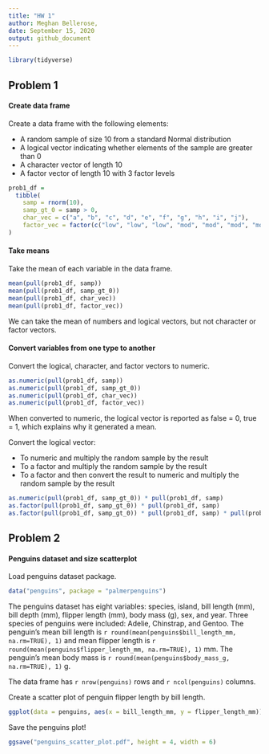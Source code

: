 ```yaml
---
title: "HW 1"
author: Meghan Bellerose,
date: September 15, 2020
output: github_document
---
```


```r
library(tidyverse)

```


## Problem 1

#### Create data frame

Create a data frame with the following elements: 

* A random sample of size 10 from a standard Normal distribution
* A logical vector indicating whether elements of the sample are greater than 0
* A character vector of length 10
* A factor vector of length 10 with 3 factor levels

```r
prob1_df = 
  tibble(
    samp = rnorm(10),
    samp_gt_0 = samp > 0,
    char_vec = c("a", "b", "c", "d", "e", "f", "g", "h", "i", "j"),
    factor_vec = factor(c("low", "low", "low", "mod", "mod", "mod", "mod", "high", "high", "high"))
)

```

#### Take means

Take the mean of each variable in the data frame.

```r
mean(pull(prob1_df, samp))
mean(pull(prob1_df, samp_gt_0))
mean(pull(prob1_df, char_vec))
mean(pull(prob1_df, factor_vec))
```

We can take the mean of numbers and logical vectors, but not character or factor vectors.

#### Convert variables from one type to another

Convert the logical, character, and factor vectors to numeric.

```r
as.numeric(pull(prob1_df, samp))
as.numeric(pull(prob1_df, samp_gt_0))
as.numeric(pull(prob1_df, char_vec))
as.numeric(pull(prob1_df, factor_vec))
```

When converted to numeric, the logical vector is reported as false = 0, true = 1, which explains why it generated a mean.

Convert the logical vector:

* To numeric and multiply the random sample by the result
* To a factor and multiply the random sample by the result
* To a factor and then convert the result to numeric and multiply the random sample by the result

```r
as.numeric(pull(prob1_df, samp_gt_0)) * pull(prob1_df, samp)
as.factor(pull(prob1_df, samp_gt_0)) * pull(prob1_df, samp)
as.factor(pull(prob1_df, samp_gt_0)) * pull(prob1_df, samp) * pull(prob1_df, samp)
```

## Problem 2

#### Penguins dataset and size scatterplot

Load penguins dataset package.

```r
data("penguins", package = "palmerpenguins")
```

The penguins dataset has eight variables: species, island, bill length (mm), bill depth (mm), flipper length (mm), body mass (g), sex, and year. Three species of penguins were included: Adelie, Chinstrap, and Gentoo. The penguin's mean bill length is `r round(mean(penguins$bill_length_mm, na.rm=TRUE), 1)` and mean flipper length is `r round(mean(penguins$flipper_length_mm, na.rm=TRUE), 1)` mm. The penguin's mean body mass is `r round(mean(penguins$body_mass_g, na.rm=TRUE), 1)` g.

The data frame has `r nrow(penguins)` rows and `r ncol(penguins)` columns.

Create a scatter plot of penguin flipper length by bill length. 

```r
ggplot(data = penguins, aes(x = bill_length_mm, y = flipper_length_mm)) + geom_point(aes(color = species)) + labs(title = "Penguin bill and flipper length by species", x = "Bill length (mm)", y = "Flipper length (mm)", color = "Penguin species") 
```

Save the penguins plot!

```r
ggsave("penguins_scatter_plot.pdf", height = 4, width = 6)
```
